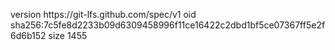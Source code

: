 version https://git-lfs.github.com/spec/v1
oid sha256:7c5fe8d2233b09d6309458996f11ce16422c2dbd1bf5ce07367ff5e2f6d6b152
size 1455
